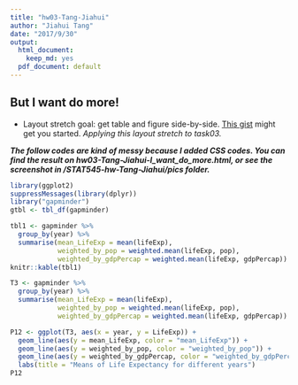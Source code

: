 ```yaml
---
title: "hw03-Tang-Jiahui"
author: "Jiahui Tang"
date: "2017/9/30"
output:
  html_document:
    keep_md: yes
  pdf_document: default
---
```


## But I want do more!

+ Layout stretch goal: get table and figure side-by-side. [This gist](https://gist.github.com/jennybc/e9e9aba6ba18c72cec26) might get you started.
*Applying this layout stretch to task03.*

***The follow codes are kind of messy because I added CSS codes. You can find the result on hw03-Tang-Jiahui-I_want_do_more.html, or see the screenshot in /STAT545-hw-Tang-Jiahui/pics folder. ***

```r
library(ggplot2)
suppressMessages(library(dplyr))
library("gapminder")
gtbl <- tbl_df(gapminder)
```
<style type="text/css">
.twoC {width: 100%}
.clearer {clear: both}
.twoC .table {max-width: 50%; float: left}
.twoC img {max-width: 50%; float: right}
</style>

<div class="twoC">

```r
tbl1 <- gapminder %>% 
  group_by(year) %>% 
  summarise(mean_LifeExp = mean(lifeExp), 
            weighted_by_pop = weighted.mean(lifeExp, pop),
            weighted_by_gdpPercap = weighted.mean(lifeExp, gdpPercap))
knitr::kable(tbl1)
```

```r
T3 <- gapminder %>% 
  group_by(year) %>% 
  summarise(mean_LifeExp = mean(lifeExp), 
            weighted_by_pop = weighted.mean(lifeExp, pop),
            weighted_by_gdpPercap = weighted.mean(lifeExp, gdpPercap))

P12 <- ggplot(T3, aes(x = year, y = LifeExp)) +
  geom_line(aes(y = mean_LifeExp, color = "mean_LifeExp")) +
  geom_line(aes(y = weighted_by_pop, color = "weighted_by_pop")) +
  geom_line(aes(y = weighted_by_gdpPercap, color = "weighted_by_gdpPercap")) +
  labs(title = "Means of Life Expectancy for different years")
P12
```
</div>
<div class="clearer"></div>